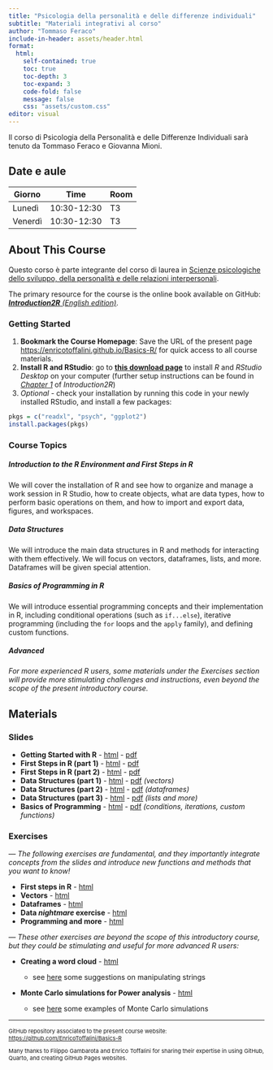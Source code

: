 ```yaml
---
title: "Psicologia della personalità e delle differenze individuali"
subtitle: "Materiali integrativi al corso"
author: "Tommaso Feraco"
include-in-header: assets/header.html
format: 
  html:
    self-contained: true
    toc: true   
    toc-depth: 3 
    toc-expand: 3 
    code-fold: false 
    message: false
    css: "assets/custom.css"
editor: visual
---
```


Il corso di Psicologia della Personalità e delle Differenze Individuali sarà tenuto da Tommaso Feraco e Giovanna Mioni.

## Date e aule

| Giorno  | Time        | Room |
|---------|-------------|------|
| Lunedì  | 10:30-12:30 | T3   |
| Venerdì | 10:30-12:30 | T3   |

## About This Course

Questo corso è parte integrante del corso di laurea in [Scienze psicologiche dello sviluppo, della personalità e delle relazioni interpersonali](https://www.psicologia.unipd.it/offerta-didattica/corsi-di-laurea/?tipo=L&ordinamento=2023&key=PS2295).

The primary resource for the course is the online book available on GitHub: [***Introduction2R** (English edition)*](https://psicostat.github.io/Introduction2R_EN/){target="_blank"}.

### Getting Started

1.  **Bookmark the Course Homepage**: Save the URL of the present page [https://enricotoffalini.github.io/Basics-R/](https://enricotoffalini.github.io/Basics-R/){target="_blank"} for quick access to all course materials.
2.  **Install R and RStudio**: go to [**this download page**](https://posit.co/download/rstudio-desktop/){target="_blank"} to install *R* and *RStudio Desktop* on your computer (further setup instructions can be found in [*Chapter 1*](https://psicostat.github.io/Introduction2R_EN/install.html){target="_blank"} of *Introduction2R*)
3.  *Optional* - check your installation by running this code in your newly installed RStudio, and install a few packages:

``` r
pkgs = c("readxl", "psych", "ggplot2")
install.packages(pkgs)
```

### Course Topics

##### Introduction to the R Environment and First Steps in R

We will cover the installation of R and see how to organize and manage a work session in R Studio, how to create objects, what are data types, how to perform basic operations on them, and how to import and export data, figures, and workspaces.

##### Data Structures

We will introduce the main data structures in R and methods for interacting with them effectively. We will focus on vectors, dataframes, lists, and more. Dataframes will be given special attention.

##### Basics of Programming in R

We will introduce essential programming concepts and their implementation in R, including conditional operations (such as `if...else`), iterative programming (including the `for` loops and the `apply` family), and defining custom functions.

##### *Advanced*

*For more experienced R users, some materials under the Exercises section will provide more stimulating challenges and instructions, even beyond the scope of the present introductory course.*

## Materials

```{=html}
<!--
::: {style="color: #999; font-weight: bold; font-style: italic;"}
SECTION IN PROGRESS: NEW MATERIALS WILL BE ADDED HERE THROUGHOUT THE COURSE
:::
-->
```
### Slides

-   **Getting Started with R** - [html](Slides/0.GettingStartedR.html){target="_blank"} - [pdf](Slides/0.GettingStartedR.pdf){target="_blank"}
-   **First Steps in R (part 1)** - [html](Slides/1.1.FirstStepsR-1.html){target="_blank"} - [pdf](Slides/1.1.FirstStepsR-1.pdf){target="_blank"}
-   **First Steps in R (part 2)** - [html](Slides/1.2.FirstStepsR-2.html){target="_blank"} - [pdf](Slides/1.2.FirstStepsR-2.pdf){target="_blank"}
-   **Data Structures (part 1)** - [html](Slides/2.1.DataStruc-1.html){target="_blank"} - [pdf](Slides/2.1.DataStruc-1.pdf){target="_blank"} *(vectors)*
-   **Data Structures (part 2)** - [html](Slides/2.2.DataStruc-2.html){target="_blank"} - [pdf](Slides/2.2.DataStruc-2.pdf){target="_blank"} *(dataframes)*
-   **Data Structures (part 3)** - [html](Slides/2.3.DataStruc-3.html){target="_blank"} - [pdf](Slides/2.3.DataStruc-3.pdf){target="_blank"} *(lists and more)*
-   **Basics of Programming** - [html](Slides/3.Programming.html){target="_blank"} - [pdf](Slides/3.Programming.pdf){target="_blank"} *(conditions, iterations, custom functions)*

### Exercises

*— The following exercises are fundamental, and they importantly integrate concepts from the slides and introduce new functions and methods that you want to know!*

-   **First steps in R** - [html](Exercises/1-Exercises-First-steps.html){target="_blank"}
-   **Vectors** - [html](Exercises/2.1-Exercises-Vectors.html){target="_blank"}
-   **Dataframes** - [html](Exercises/2.2-Exercises-Dataframes.html){target="_blank"}
-   <b>Data <em>nightmare</em> exercise</b> - [html](Exercises/2.3-Exercises-DataScientist.html){target="_blank"}
-   **Programming and more** - [html](Exercises/3-Exercises-ProgrMore.html){target="_blank"}

*— These other exercises are beyond the scope of this introductory course, but they could be stimulating and useful for more advanced R users:*

-   **Creating a word cloud** - [html](Exercises/11-WordCloud.html){target="_blank"}
    -   ::: {style="font-size:14px;"}
        see [here](Exercises/ExampleStrings.html){target="_blank"} some suggestions on manipulating strings
        :::
-   **Monte Carlo simulations for Power analysis** - [html](Exercises/12-MonteCarloSim.html){target="_blank"}
    -   ::: {style="font-size:14px;"}
        see [here](Exercises/ExampleMC.html){target="_blank"} some examples of Monte Carlo simulations
        :::

------------------------------------------------------------------------

::: {style="font-size:11px;"}
GitHub repository associated to the present course website: [https://github.com/EnricoToffalini/Basics-R](https://github.com/EnricoToffalini/Basics-R){target="_blank"}

Many thanks to Filippo Gambarota and Enrico Toffalini for sharing their expertise in using GitHub, Quarto, and creating GitHub Pages websites.
:::
